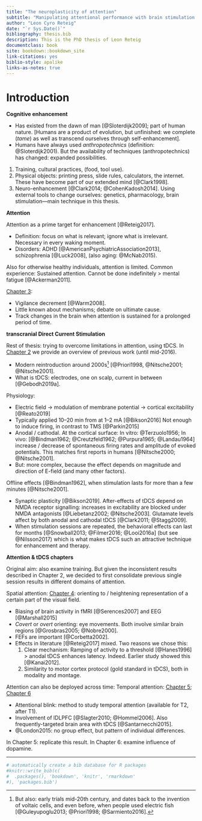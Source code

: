 ```yaml
--- 
title: "The neuroplasticity of attention"
subtitle: "Manipulating attentional performance with brain stimulation and mental fatigue"
author: "Leon Cyro Reteig"
date: "`r Sys.Date()`"
bibliography: thesis.bib
description: This is the PhD thesis of Leon Reteig
documentclass: book
site: bookdown::bookdown_site
link-citations: yes
biblio-style: apalike
links-as-notes: true
---
```


# Introduction {#intro-general}

<!-- In first paragraph; immediately state goal of thesis? -->

__Cognitive enhancement__

- Has existed from the dawn of man [@Sloterdijk2009]; part of human nature. [Humans are a product of evolution, but unfinished: we complete (_tame_) as well as transcend ourselves through self-enhancement].
- Humans have always used _anthropotechnics_ (definition: @Sloterdijk2001). But the availability of techniques (anthropotechnics) has changed: expanded possibilities.

1. Training, cultural practices, (food, tool use). 
2. Physical objects: printing press, slide rules, calculators, the internet. These have become part of our extended mind [@Clark1998].
3. Neuro-enhancement [@Clark2014; @CohenKadosh2014]. Using external tools to change ourselves: genetics, pharmacology, brain stimulation---main technique in this thesis.

__Attention__

Attention as a prime target for enhancement [@Reteig2017].

- Definition: focus on what is relevant; ignore what is irrelevant. Necessary in every waking moment.
- Disorders: ADHD [@AmericanPsychiatricAssociation2013], schizophrenia [@Luck2008], (also aging: @McNab2015). 
    
Also for otherwise healthy individuals, attention is limited. Common experience: Sustained attention. Cannot be done indefinitely > mental fatigue [@Ackerman2011].

[Chapter 3](#MFBrain):
  
  - Vigilance decrement [@Warm2008].
  - Little known about mechanisms; debate on ultimate cause. 
  - Track changes in the brain when attention is sustained for a prolonged period of time.

__transcranial Direct Current Stimulation__

Rest of thesis: trying to overcome limitations in attention, using tDCS. In [Chapter 2](#tDCS_att_review) we provide an overview of previous work (until mid-2016).

  - Modern reintroduction around 2000s[^tDCS-hist] [@Priori1998, @Nitsche2001; @Nitsche2001].
  - What is tDCS: electrodes, one on scalp, current in between [@Gebodh2019a].
  
Physiology:

  - Electric field -> modulation of membrane potential -> cortical excitability [@Reato2019]
  - Typically applied 10--20 min from at 1--2 mA [@Bikson2016] Not enough to induce firing, in contrast to TMS [@Parkin2015]
  - Anodal / cathodal. At the cortical surface: In vitro: @Terzuolo1956; In vivo: [@Bindman1962; @Creutzfeld1962; @Purpura1965; @Landau1964]  increase / decrease of spontaneous firing rates and amplitude of evoked potentials. This matches first reports in humans [@Nitsche2000; @Nitsche2001]. 
  - But: more complex, because the effect depends on magnitude and direction of E-field (and many other factors). 

Offline effects [@Bindman1962], when stimulation lasts for more than a few minutes [@Nitsche2001].

  - Synaptic plasticity [@Bikson2019]. After-effects of tDCS depend on NMDA receptor signalling: increases in excitability are blocked under NMDA antagonists [@Liebetanz2002; @Nitsche2003]. Glutamate levels affect by both anodal and cathodal tDCS [@Clark2011; @Stagg2009].
  - When stimulation sessions are repeated, the behavioral effects can last for months [@Snowball2013; @Filmer2016; @Looi2016a] (but see @Nilsson2017) which is what makes tDCS such an attractive technique for enhancement and therapy.

[^tDCS-hist]: But also: early trials mid-20th century, and dates back to the invention of voltaic cells, and even before, when people used electric fish [@Guleyupoglu2013; @Priori1998; @Sarmiento2016].

<!-- Figure with electrodes and device, waveform, and head model? -->

__Attention & tDCS chapters__

Original aim: also examine training. But given the inconsistent results described in Chapter 2, we decided to first consolidate previous single session results in different domains of attention.

Spatial attention: [Chapter 4](#sacc-tDCS): orienting to / heightening representation of a certain part of the visual field.
  
  - Biasing of brain activity in fMRI [@Serences2007] and EEG [@Marshall2015]
  - _Covert_ or _overt_ orienting: eye movements. Both involve similar brain regions [@Grosbras2005; @Nobre2000].
  - FEFs are important [@Corbetta2002]. 
  - Effects in literature [@Reteig2017] mixed. Two reasons we chose this:
      1. Clear mechanism: Ramping of activity to a threshold [@Hanes1996] > anodal tDCS enhances latency. Indeed. Earlier study showed this [@Kanai2012].
      2. Similarity to motor cortex protocol (gold standard in tDCS), both in modality and montage.

Attention can also be deployed across time: Temporal attention: [Chapter 5](#AB_tDCS-EEG); [Chapter 6](#AB_tDCS-sEBR)

  - Attentional blink: method to study temporal attention (available for T2, after T1).
  - Involvement of lDLPFC [@Slagter2010; @Hommel2006]. Also frequently-targeted brain area with tDCS [@Santarnecchi2015].
  - @London2015: no group effect, but pattern of individual differences.
  
  In Chapter 5: replicate this result. In Chapter 6: examine influence of dopamine.

---

```r
# automatically create a bib database for R packages
#knitr::write_bib(c(
#  .packages(), 'bookdown', 'knitr', 'rmarkdown'
#), 'packages.bib')
```
